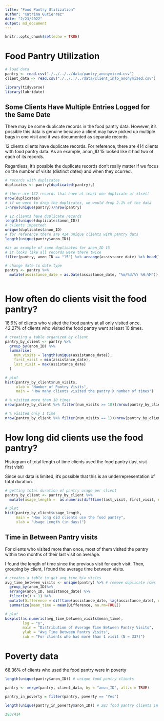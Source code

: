 ---
title: "Food Pantry Utilization"
author: "Katrina Gutierrez"
date: "2/23/2022"
output: md_document
---

```{r setup, include=FALSE}
knitr::opts_chunk$set(echo = TRUE)
```

# Food Pantry Utilization

```{r echo = FALSE, message = FALSE }
# load data
pantry <- read.csv("./../../../data/pantry_anonymized.csv")
client_data <- read.csv("./../../../data/client_info_anonymized.csv")

library(tidyverse)
library(lubridate)
```

## Some Clients Have Multiple Entries Logged for the Same Date

There may be some duplicate records in the food pantry data.  However, it's possible this data is genuine because a client may have picked up multiple bags in one visit and it was documented as separate records.  

12 clients clients have duplicate records.  For reference, there are 414 clients with food pantry data. As an example, anon_ID 15 looked like it had two of each of its records.  

Regardless, it's possible the duplicate records don't really matter if we focus on the number of visits (distinct dates) and when they ocurred.

```{r echo = FALSE, message = FALSE, results = "hide"}
# records with duplicates
duplicates <- pantry[duplicated(pantry),] 

# there are 132 records that have at least one duplicate of itself
nrow(duplicates)
# if we were to drop the duplicates, we would drop 2.1% of the data
1-nrow(unique(pantry))/nrow(pantry)

# 12 clients have duplicate records
length(unique(duplicates$anon_ID))
# clients impacted:
unique(duplicates$anon_ID)
# for reference there are 414 unique clients with pantry data
length(unique(pantry$anon_ID))

#as an example of some duplicates for anon_ID 15
# it looks like all records were there twice 
filter(pantry, anon_ID == "15") %>% arrange(assistance_date) %>% head(10)

```

```{r }
# change date to date type
pantry <- pantry %>%
  mutate(assistance_date = as.Date(assistance_date, "%m/%d/%Y %H:%M")) 
  
```

# How often do clients visit the food pantry?

18.6% of clients who visited the food pantry at all only visited once.  
42.27% of clients who visited the food pantry went at least 10 times.  

```{r }
# creating a table organized by client
pantry_by_client <- pantry %>%
  group_by(anon_ID) %>%
  summarise(
    num_visits = length(unique(assistance_date)), 
    first_visit = min(assistance_date),
    last_visit = max(assistance_date)
  ) 

# plot
hist(pantry_by_client$num_visits,
     xlab = "Number of Pantry Visits",
     main = "How many clients visited the pantry X number of times")

# % visited more than 10 times
nrow(pantry_by_client %>% filter(num_visits >= 10))/nrow(pantry_by_client)

# % visited only 1 time
nrow(pantry_by_client %>% filter(num_visits == 1))/nrow(pantry_by_client)

```

# How long did clients use the food pantry?

Histogram of total length of time clients used the food pantry (last visit - first visit)

Since our data is limited, it's possible that this is an underrepresentation of total duration.

```{r }
# getting total duration of pantry usage per client
pantry_by_client <- pantry_by_client %>%
  mutate(usage_length =  as.numeric(difftime(last_visit, first_visit, units = "days")))

# plot
hist(pantry_by_client$usage_length,
     main = "How long did clients use the food pantry",
     xlab = "Usage Length (in days)")

```


## Time in Between Pantry visits

For clients who visited more than once, most of them visited the pantry within two months of their last visit on average.

I found the length of time since the previous visit for each visit.  Then, grouping by client, I found the average time between visits.

```{r }
# creates a table to get avg time b/w visits
avg_time_between_visits <- unique(pantry) %>% # remove duplicate rows 
  group_by(anon_ID)%>%  
  arrange(anon_ID, assistance_date) %>%
  filter(n() > 1) %>%
  mutate(Difference = difftime(assistance_date, lag(assistance_date), units = "days") )  %>%
  summarize(mean_time = mean(Difference, na.rm=TRUE)) 

# plot
boxplot(as.numeric(avg_time_between_visits$mean_time), 
        log = "y",
        main = "Distribution of Average Time Between Pantry Visits",
        ylab = "Avg Time Between Pantry Visits",
        sub = "For clients who had more than 1 visit (N = 337)")

```

# Poverty data

68.36% of clients who used the food pantry were in poverty

```{r }
length(unique(pantry$anon_ID)) # unique food pantry clients

pantry <- merge(pantry, client_data, by = "anon_ID", all.x = TRUE)

pantry_in_poverty = filter(pantry, poverty == "Yes")

length(unique(pantry_in_poverty$anon_ID)) # 283 food pantry clients in poverty

283/414



```


